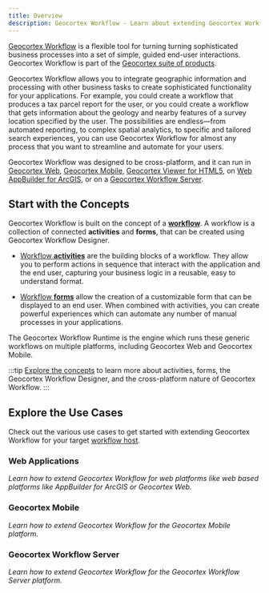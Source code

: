 ```yaml
---
title: Overview
description: Geocortex Workflow - Learn about extending Geocortex Workflow
---
```



[Geocortex Workflow](https://www.geocortex.com/products/geocortex-workflow/) is a flexible tool for turning turning sophisticated business processes into a set of simple, guided end-user interactions. Geocortex Workflow is part of the [Geocortex suite of products](https://www.geocortex.com/products/).

Geocortex Workflow allows you to integrate geographic information and processing with other business tasks to create sophisticated functionality for your applications. For example, you could create a workflow that produces a tax parcel report for the user, or you could create a workflow that gets information about the geology and nearby features of a survey location specified by the user. The possibilities are endless—from automated reporting, to complex spatial analytics, to specific and tailored search experiences, you can use Geocortex Workflow for almost any process that you want to streamline and automate for your users.

Geocortex Workflow was designed to be cross-platform, and it can run in [Geocortex Web](https://www.geocortex.com/products/gxw/), [Geocortex Mobile](https://www.geocortex.com/products/gxm/), [Geocortex Viewer for HTML5](https://docs.geocortex.com/essentials/gvh/), on [Web AppBuilder for ArcGIS](https://www.esri.com/en-us/arcgis/products/web-appbuilder/overview), or on a [Geocortex Workflow Server](https://docs.geocortex.com/workflow/latest/help/Default.htm#wf5/help/server-workflows.htm%3FTocPath%3DServer%2520Workflows%7C_____0).

<DesignerCallout />

## Start with the Concepts

Geocortex Workflow is built on the concept of a [**workflow**](concepts-key-concepts.mdx#workflow). A workflow is a collection of connected **activities** and **forms**, that can be created using Geocortex Workflow Designer.

-   [Workflow **activities**](concepts-key-concepts.mdx#activities) are the building blocks of a workflow. They allow you to perform actions in sequence that interact with the application and the end user, capturing your business logic in a reusable, easy to understand format.

-   [Workflow **forms**](concepts-key-concepts.mdx#form-elements) allow the creation of a customizable form that can be displayed to an end user. When combined with activities, you can create powerful experiences which can automate any number of manual processes in your applications.

The Geocortex Workflow Runtime is the engine which runs these generic workflows on multiple platforms, including Geocortex Web and Geocortex Mobile.

:::tip
[Explore the concepts](concepts-key-concepts.mdx) to learn more about activities, forms, the Geocortex Workflow Designer, and the cross-platform nature of Geocortex Workflow.
:::

## Explore the Use Cases

Check out the various use cases to get started with extending Geocortex Workflow for your target [workflow host](concepts-key-concepts.mdx#geocortex-workflow-hosts).

### Web Applications

_Learn how to extend Geocortex Workflow for web platforms like web based platforms like AppBuilder for ArcGIS or Geocortex Web._

<UseCaseContainer>
    <UseCaseCard
        title="Implement a Custom Activity"
        description="Implement a custom activity for Web Applications"
        link="usecases-web-implement-custom-activity"
    />
    <UseCaseCard
        title="Implement a Custom Form Element"
        description="Implement a custom form for Web Applications"
        link="usecases-web-implement-custom-form-elements"
    />
</UseCaseContainer>

### Geocortex Mobile

_Learn how to extend Geocortex Workflow for the Geocortex Mobile platform._

<UseCaseContainer>
    <UseCaseCard
        title="Implement a Custom Activity"
        description="Implement a custom activity for Geocortex Mobile applications"
        link="usecases-mobile-implement-custom-activity"
    />
    <UseCaseCard
        title="Implement a Custom Form Element"
        description="Implement a custom form for Geocortex Mobile applications"
        link="usecases-mobile-implement-custom-form-elements"
    />
</UseCaseContainer>

### Geocortex Workflow Server

_Learn how to extend Geocortex Workflow for the Geocortex Workflow Server platform._

<UseCaseContainer>
    <UseCaseCard
        title="Implement a Custom Activity"
        description="Implement a custom activity for Geocortex Workflow Server"
        link="usecases-server-implement-custom-activity"
    />
    <UseCaseCard
        title="Reference a Third Party Library"
        description="Reference a third party library in custom Geocortex Workflow Server activities."
        link="usecases-server-reference-third-party-library"
    />
</UseCaseContainer>
